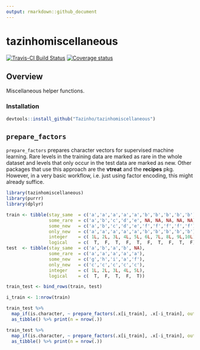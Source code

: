 ```yaml
---
output: rmarkdown::github_document
---
```


# tazinhomiscellaneous

[![Travis-CI Build Status](https://travis-ci.org/Tazinho/tazinhomiscellaneous.svg?branch=master)](https://travis-ci.org/Tazinho/tazinhomiscellaneous) [![Coverage status](https://codecov.io/gh/Tazinho/tazinhomiscellaneous/branch/master/graph/badge.svg)](https://codecov.io/github/Tazinho/tazinhomiscellaneous?branch=master)

## Overview

Miscellaneous helper functions.

### Installation

```r
devtools::install_github("Tazinho/tazinhomiscellaneous")
```

## `prepare_factors`

`prepare_factors` prepares character vectors for supervised machine learning. Rare levels in the training data are marked as rare in the whole dataset and levels that only occur in the test data are marked as new. Other packages that use this approach are the **vtreat** and the **recipes** pkg. However, in a very basic workflow, i.e. just using factor encoding, this might already suffice.

```r
library(tazinhomiscellaneous)
library(purrr)
library(dplyr)

train <- tibble(stay_same  = c('a','a','a','a','a','b','b','b','b','b'),
                some_rare  = c('a','b','c','d','e', NA, NA, NA, NA, NA),
                some_new   = c('a','b','c','d','e','f','f','f','f','f'),
                only_new   = c('a','a','a','a','a','b','b','b','b','b'),
                integer    = c( 1L, 2L, 3L, 4L, 5L, 6L, 7L, 8L, 9L,10L),
                logical    = c(  T,  F,  T,  F,  T,  F,  T,  F,  T,  F))
test  <- tibble(stay_same  = c('a','b','a','b', NA),
                some_rare  = c('a','a','a','a','a'),
                some_new   = c('g','h','i','a','f'),
                only_new   = c('c','c','c','c','c'),
                integer    = c( 1L, 2L, 3L, 4L, 5L),
                logical    = c(  T,  F,  T,  F,  T))

train_test <- bind_rows(train, test)

i_train <- 1:nrow(train)

train_test %>% 
  map_if(is.character, ~ prepare_factors(.x[i_train], .x[-i_train], output_type = "character")) %>% 
  as_tibble() %>% print(n = nrow(.))

train_test %>% 
  map_if(is.character, ~ prepare_factors(.x[i_train], .x[-i_train], output_type = "integer")) %>% 
  as_tibble() %>% print(n = nrow(.))
```

